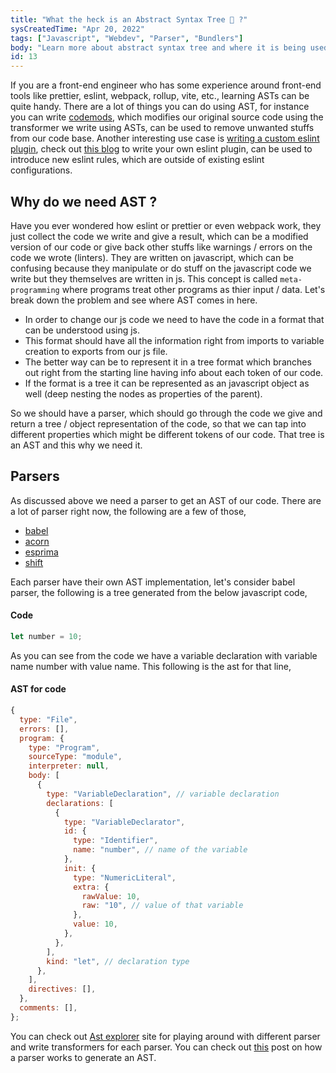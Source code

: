 ```yaml
---
title: "What the heck is an Abstract Syntax Tree 🌲 ?"
sysCreatedTime: "Apr 20, 2022"
tags: ["Javascript", "Webdev", "Parser", "Bundlers"]
body: "Learn more about abstract syntax tree and where it is being used. Also learn how to leverage it to supercharge your javascript codebase."
id: 13
---
```


If you are a front-end engineer who has some experience around front-end tools like prettier, eslint, webpack, rollup, vite, etc.,
learning ASTs can be quite handy. There are a lot of things you can do using AST, for instance you can write
[codemods](https://github.com/facebook/jscodeshift), which modifies our original source code using the transformer we write using
ASTs, can be used to remove unwanted stuffs from our code base. Another interesting use case is
[writing a custom eslint plugin](https://eslint.org/docs/developer-guide/working-with-plugins), check out
[this blog](https://akshaykannan.tech/blog/custom-eslint-plugin) to write your own eslint plugin, can be used to introduce new eslint
rules, which are outside of existing eslint configurations.

## Why do we need AST ?

Have you ever wondered how eslint or prettier or even webpack work, they just collect the code we write and give a result, which can
be a modified version of our code or give back other stuffs like warnings / errors on the code we wrote (linters). They are written
on javascript, which can be confusing because they manipulate or do stuff on the javascript code we write but they themselves are
written in js. This concept is called `meta-programming` where programs treat other programs as thier input / data. Let's break down
the problem and see where AST comes in here.

- In order to change our js code we need to have the code in a format that can be understood using js.
- This format should have all the information right from imports to variable creation to exports from our js file.
- The better way can be to represent it in a tree format which branches out right from the starting line having info about each token of our code.
- If the format is a tree it can be represented as an javascript object as well (deep nesting the nodes as properties of the parent).

So we should have a parser, which should go through the code we give and return a tree / object representation of the code, so that we
can tap into different properties which might be different tokens of our code. That tree is an AST and this why we need it.

## Parsers

As discussed above we need a parser to get an AST of our code. There are a lot of parser right now, the following are a few of those,

- [babel](https://github.com/babel/babel)
- [acorn](https://github.com/acornjs/acorn)
- [esprima](https://github.com/jquery/esprima)
- [shift](https://github.com/shapesecurity/shift-parser-js)

Each parser have their own AST implementation, let's consider babel parser, the following is a tree generated from the below javascript code,

#### Code

```js
let number = 10;
```

As you can see from the code we have a variable declaration with variable name number with value name. This following is the ast for that line,

#### AST for code

```js
{
  type: "File",
  errors: [],
  program: {
    type: "Program",
    sourceType: "module",
    interpreter: null,
    body: [
      {
        type: "VariableDeclaration", // variable declaration
        declarations: [
          {
            type: "VariableDeclarator",
            id: {
              type: "Identifier",
              name: "number", // name of the variable
            },
            init: {
              type: "NumericLiteral",
              extra: {
                rawValue: 10,
                raw: "10", // value of that variable
              },
              value: 10,
            },
          },
        ],
        kind: "let", // declaration type
      },
    ],
    directives: [],
  },
  comments: [],
};
```

You can check out [Ast explorer](https://astexplorer.net/) site for playing around with different parser and write transformers for each
parser. You can check out [this](https://tomassetti.me/parsing-in-javascript/) post on how a parser works to generate an AST.
